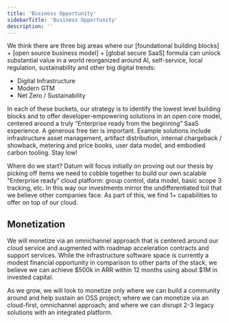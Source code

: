 ```yaml
---
title: 'Business Opportunity'
sidebarTitle: 'Business Opportunity'
description: ''
---
```

We think there are three big areas where our [foundational building blocks] + [open source business model] + [global secure SaaS] formula can unlock substantial value in a world reorganized around AI, self-service, local regulation, sustainability and other big digital trends:

* Digital Infrastructure
* Modern GTM
* Net Zero / Sustainability

In each of these buckets, our strategy is to identify the lowest level building blocks and to offer developer-empowering solutions in an open core model, centered around a truly “Enterprise ready from the beginning” SaaS experience. A generous free tier is important. Example solutions include infrastructure asset management, artifact distribution, internal chargeback / showback, metering and price books, user data model, and embodied carbon tooling. Stay low!

Where do we start? Datum will focus initially on proving out our thesis by picking off items we need to cobble together to build our own scalable “Enterprise ready” cloud platform: group control, data model, basic scope 3 tracking, etc. In this way our investments mirror the undifferentiated toil that we believe other companies face. As part of this, we find 1+ capabilities to offer on top of our cloud. 

## Monetization

We will monetize via an omnichannel approach that is centered around our cloud service and augmented with roadmap acceleration contracts and support services. While the infrastructure software space is currently a modest financial opportunity in comparison to other parts of the stack, we believe we can achieve $500k in ARR within 12 months using about $1M in invested capital.

As we grow, we will look to monetize only where we can build a community around and help sustain an OSS project; where we can monetize via an cloud-first, omnichannel approach; and where we can disrupt 2-3 legacy solutions with an integrated platform.
